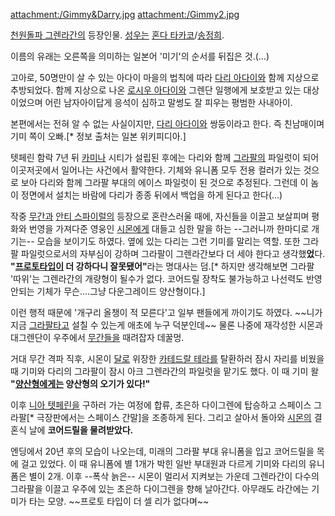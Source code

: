 attachment:/Gimmy&Darry.jpg
attachment:/Gimmy2.jpg

[[천원돌파 그렌라간]]의 등장인물. [[성우]]는 [[혼다 타카코]]/[[송정희]].

이름의 유래는 오른쪽을 의미하는 일본어 '미기'의 순서를 뒤집은 것.(…)

고아로, 50명만이 살 수 있는 아다이 마을의 법칙에 따라 [[다리 아다이]]와 함께 지상으로 추방되었다. 함께 지상으로 나온 [[로시우 아다이]]와 그렌단 일행에게 보호받고 있는 대상이었으며 어린 남자아이답게 응석이 심하고 말썽도 잘 피우는 평범한 사내아이.

본편에서는 전혀 알 수 없는 사실이지만, [[다리 아다이]]와 쌍둥이라고 한다. 즉 친남매이며 기미 쪽이 오빠.[* 정보 출처는 일본 위키피디아.] 

텟페린 함락 7년 뒤 [[카미나]] 시티가 설립된 후에는 다리와 함께 [[그라팔]]의 파일럿이 되어 이곳저곳에서 일어나는 사건에서 활약한다. 기체와 유니폼 모두 전용 컬러가 있는 것으로 보아 다리와 함께 그라팔 부대의 에이스 파일럿이 된 것으로 추정된다. 그런데 이 놈이 정면에서 설치는 바람에 다리가 종종 뒤에서 백업을 하게 된다고 한다(...)

작중 [[무간]]과 [[안티 스파이럴]]의 등장으로 혼란스러울 때에, 자신들을 이끌고 보살피며 평화와 번영을 가져다준 영웅인 [[시몬]]에게 대들고 심한 말을 하는 --그러니까 한마디로 개기는-- 모습을 보이기도 하였다. 옆에 있는 다리는 그런 기미를 말리는 역할. 또한 그라팔 파일럿으로서의 자부심이 강하며 그라팔이 그렌라간보다 더 세야 한다고 생각했'''었'''다. '''"[[프로토타입]]이 더 강하다니 잘못됐어"'''라는 명대사는 덤.[* 하지만 생각해보면 그라팔 '따위'는 그렌라간의 개량형이 될수가 없다. 코어드릴 장착도 불가능하고 나선력도 반영 안되는 기체가 무슨....그냥 다운그레이드 양산형이다.]

이런 행적 때문에 '개구리 올챙이 적 모른다'고 일부 팬들에게 까이기도 하였다. ~~니가 지금 [[그라팔]]타고 설칠 수 있는게 애초에 누구 덕분인데~~ 물론 나중에 재각성한 시몬과 대그렌단이 우주에서 [[무간]]들을 때려잡자 데꿀멍. 

거대 무간 격파 직후, 시몬이 [[달]]로 위장한 [[카테드랄 테라]]를 탈환하러 잠시 자리를 비웠을 때 기미와 다리의 그라팔이 잠시 아크 그렌라간의 파일럿을 맡기도 했다. 이 때 기미 왈 '''"[[양산형]]에게는 양산형의 오기가 있다!"'''

이후 [[니아 텟페린]]을 구하러 가는 여정에 합류, 초은하 다이그렌에 탑승하고 스페이스 그라팔[* 극장판에서는 스페이스 간말]을 조종하게 된다. 그리고 살아서 돌아와 [[시몬]]의 결혼식 날에 '''코어드릴을 물려받았다.'''

엔딩에서 20년 후의 모습이 나오는데, 미래의 그라팔 부대 유니폼을 입고 코어드릴을 목에 걸고 있었다. 이 때 유니폼에 별 1개가 박힌 일반 부대원과 다르게 기미와 다리의 유니폼은 별이 2개. 이후 --폭삭 늙은-- 시몬이 멀리서 지켜보는 가운데 그렌라간이 다수의 그라팔을 이끌고 우주에 있는 초은하 다이그렌을 향해 날아간다. 아무래도 라간에는 기미가 타는 모양. ~~프로토 타입이 더 셀 리가 없다며~~ 


